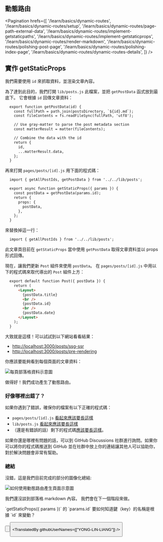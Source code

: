 
## 動態路由

<Pagination
  hrefs={[
    '/learn/basics/dynamic-routes',
    '/learn/basics/dynamic-routes/setup',
    '/learn/basics/dynamic-routes/page-path-external-data',
    '/learn/basics/dynamic-routes/implement-getstaticpaths',
    '/learn/basics/dynamic-routes/implement-getstaticprops',
    '/learn/basics/dynamic-routes/render-markdown',
    '/learn/basics/dynamic-routes/polishing-post-page',
    '/learn/basics/dynamic-routes/polishing-index-page',
    '/learn/basics/dynamic-routes/dynamic-routes-details',
  ]}
/>

## 實作 getStaticProps

我們需要使用 `id` 來抓取資料，並渲染文章內容。

為了達到此目的，我們打開 `lib/posts.js` 此檔案，並把 `getPostData` 函式放到最底下。 它會根據 `id` 回傳文章資料：

```html
  export function getPostData(id) {
    const fullPath = path.join(postsDirectory, `${id}.md`);
    const fileContents = fs.readFileSync(fullPath, 'utf8');

    // Use gray-matter to parse the post metadata section
    const matterResult = matter(fileContents);

    // Combine the data with the id
    return {
      id,
      ...matterResult.data,
    };
  }
```

再來打開 `pages/posts/[id].js` 用下面的程式碼：

```html
  import { getAllPostIds, getPostData } from '../../lib/posts';

  export async function getStaticProps({ params }) {
    const postData = getPostData(params.id);
    return {
      props: {
        postData,
      },
    };
  }
```


來替換掉這一行：

```html
  import { getAllPostIds } from '../../lib/posts';
```

此文章頁目前在 `getStaticProps` 當中使用 `getPostData` 取得文章資料並以 props 形式回傳。

現在，讓我們更新 `Post` 組件來使用 `postData`。 在 `pages/posts/[id].js` 中用以下的程式碼來取代導出的 `Post` 組件上方：

```html
  export default function Post({ postData }) {
    return (
      <Layout>
        {postData.title}
        <br />
        {postData.id}
        <br />
        {postData.date}
      </Layout>
    );
  }
```

大致就是這樣！可以試試到以下網站看看結果：

- [http://localhost:3000/posts/ssg-ssr](http://localhost:3000/posts/ssg-ssr)
- [http://localhost:3000/posts/pre-rendering](http://localhost:3000/posts/pre-rendering)

你應該要能夠看到每個頁面的文章資料：

![每頁部落格資料示意圖](https://nextjs.org/static/images/learn/dynamic-routes/blog-data-post-page.png "每頁部落格資料示意圖")

做得好！我們成功產生了動態路由。

### 好像哪裡出錯了？

如果你遇到了錯誤，確保你的檔案有以下正確的程式碼：

- `pages/posts/[id].js` [看起來應該要長這樣](https://github.com/vercel/next-learn/blob/master/basics/dynamic-routes-step-1/pages/posts/%5Bid%5D.js)
- `lib/posts.js` [看起來應該要長這樣](https://github.com/vercel/next-learn/blob/master/basics/dynamic-routes-step-1/lib/posts.js)
- （還是有錯誤的話）剩下的程式碼[應該要長這樣](https://github.com/vercel/next-learn/tree/master/basics/dynamic-routes-step-1)。

如果你還是哪裡有問題的話，可以到 GitHub Discussions 社群進行詢問。如果你可以將你的程式碼推送到 GitHub 並在社群中放上你的連結讓其他人可以協助你，對於解決問題會非常有幫助。

### 總結

沒錯，這是我們目前完成的部分的圖像化總結:

![如何使用動態路由產生頁面示意圖](	https://nextjs.org/static/images/learn/dynamic-routes/how-to-dynamic-routes.png "如何使用動態路由產生頁面示意圖")

我們還沒談到部落格 markdown 內容。 我們會在下一個階段來做。

<Quiz>
    <QuizHeading type={QuizType.quickReview}>
        `getStaticProps({ params })` 的 `params.id` 要如何知道鍵（key）的名稱是根據 `id` 來變動？
    </QuizHeading>
    <QuizOptionGroup>
        <QuizOption text="根據 Markdown 檔案的標題"/>
        <QuizOption text="根據檔案名稱內容" isCorrect/>
    </QuizOptionGroup>
</Quiz>

<Button
  content="← 返回上一頁"
  url="/learn/basics/dynamic-routes/implement-getstaticpaths"
  basicStyle="text-white bg-[#0070f3]"
  hoverStyle="hover:opacity-90"
/>

<Button
  content="前往下一頁 →"
  url="/learn/basics/dynamic-routes/render-markdown"
  basicStyle="text-white bg-[#0070f3]"
  hoverStyle="hover:opacity-90"
/>

<TranslatedBy githubUserNames={["YONG-LIN-LIANG"]} />